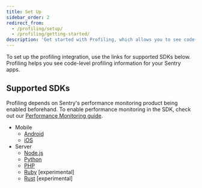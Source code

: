 ```yaml
---
title: Set Up
sidebar_order: 2
redirect_from:
  - /profiling/setup/
  - /profiling/getting-started/
description: 'Get started with Profiling, which allows you to see code-level profiling information for your Sentry apps.'
---
```


To set up the profiling integration, use the links for supported SDKs below. Profiling helps you see code-level profiling information for your Sentry apps.

## Supported SDKs

<Alert>

Profiling depends on Sentry's performance monitoring product being enabled beforehand. To enable performance monitoring in the SDK, check out our [Performance Monitoring guide](/product/performance/getting-started/).

</Alert>

- Mobile
  - [Android](/platforms/android/profiling/)
  - [iOS](/platforms/apple/guides/ios/profiling/)
- Server
  - [Node.js](/platforms/node/profiling)
  - [Python](/platforms/python/profiling/)
  - [PHP](/platforms/php/profiling/)
  - [Ruby](/platforms/ruby/profiling/) [experimental]
  - [Rust](/platforms/rust/profiling) [experimental]
